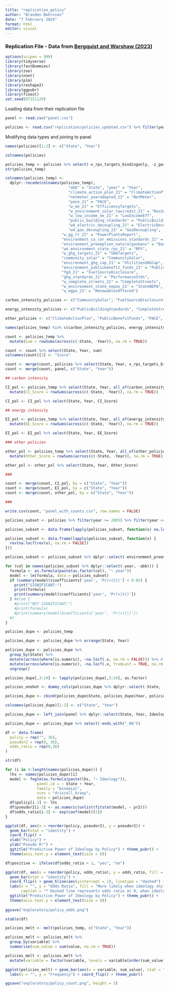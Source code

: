 ```yaml
---
title: "replication_policy"
author: "Branden Bohrnsen"
date: "7 February 2024"
format: html
editor: visual
---
```


### Replication File - Data from [Bergquist and Warshaw (2023)](https://www.nature.com/articles/s41467-023-40560-y)

```r
options(scipen = 999)
library(tidyverse)
library(fastDummies)
library(zoo)
library(nnet)
library(plm)
library(reshape2)
library(ggpubr)
library(fixest)
set.seed(07151129)
```

Loading data from their replication file

```r
panel <- read.csv("panel.csv")

policies <- read.csv("replication/policies_updated.csv") %>% filter(year >= 1998) %>% filter(abb != "DC") %>% select(-X)
```

Modifying data types and joining to panel

```r
names(policies)[1:2] <- c("State", "Year")
```

```r
colnames(policies)

policies_temp <- policies %>% select(-x_rps_targets_bindingonly, -z_gasoline_tax, -x_eers)
str(policies_temp)

colnames(policies_temp) <- 
  dplyr::recode(colnames(policies_temp),
                            "abb" = "State", "year" = "Year",
                            "climate_action_plan_21" = "ClimateActionPlan",
                            "netmeter_yearadopted_21" = "NetMeter",
                            "pace_21" = "PACE",
                            "w_ee_21" = "EfficiencyTargets",
                            "w_environment_solar_taxcredit_21" = "ResSolarTaxCredit",
                            "w_low_income_ee_21" = "LowIncomeEff",
                            "public_building_standards" = "PublicBuildingStandards",
                            "w4_electric_decoupling_21" = "ElectricDecoupling",
                            "w4_gas_decoupling_21" = "GasDecoupling",
                         "w_gg_rr_21" = "PowerPlantsReport",
                         "environment_ca_car_emissions_standards_21" = "CACarStandards",
                         "environment_preemption_naturalgasbans" = "BanGasHookupBans",
                         "w4_environment_state_rps_21" = "RPS",
                         "w_ghg_targets_21" = "GHGTargets",
                         "community_solar" = "CommunitySolar",
                         "environment_ghg_cap_21" = "UtilitiesGHGCap",
                         "environment_publicbenefit_funds_21" = "PublicBenefitFunds",
                         "fgd_21" = "FuelSourceDisclosure",
                         "ghg_standards_21" = "PerformanceStds",
                         "w_complete_streets_21" = "CompleteStreets",
                         "w_environment_state_nepas_21" = "StateNEPA",
                         "w_mgpo_21" = "RenewablesOffered")

carbon_intensity_policies <- c("CommunitySolar", "FuelSourceDisclosure", "NetMeter","RenewablesOffered", "RPS", "PowerPlantsReport", "ResSolarTaxCredit", "UtilitiesGHGCap", "GHGTargets", "BanGasHookupBans", "PerformanceStds")

energy_intensity_policies <- c("PublicBuildingStandards", "CompleteStreets", "EfficiencyTargets", "LowIncomeEff", "ElectricDecoupling", "GasDecoupling")

other_policies <- c("ClimateActionPlan", "PublicBenefitFunds", "PACE", "StateNEPA", "CACarStandards", "GHGTargets")

names(policies_temp) %in% c(carbon_intensity_policies, energy_intensity_policies, other_policies)

count <- policies_temp %>%
  mutate(sum = rowSums(across(c(-State, -Year)), na.rm = TRUE))

count <- count %>% select(State, Year, sum)
colnames(count)[3] <- "Score"

count <- merge(count, policies %>% select(State, Year, x_rps_targets_bindingonly, z_gasoline_tax, x_eers), by = c("State", "Year"))
count <- merge(count, panel, c("State", "Year"))

## carbon intensity

CI_pol <- policies_temp %>% select(State, Year, all_of(carbon_intensity_policies)) %>%
  mutate(CI_Score = rowSums(across(c(-State, -Year)), na.rm = TRUE))

CI_pol <- CI_pol %>% select(State, Year, CI_Score)

## energy intensity

EI_pol <- policies_temp %>% select(State, Year, all_of(energy_intensity_policies)) %>%
  mutate(EE_Score = rowSums(across(c(-State, -Year)), na.rm = TRUE))

EI_pol <- EI_pol %>% select(State, Year, EE_Score)

### other policies

other_pol <- policies_temp %>% select(State, Year, all_of(other_policies)) %>%
  mutate(Other_Score = rowSums(across(c(-State, -Year)), na.rm = TRUE))

other_pol <- other_pol %>% select(State, Year, Other_Score)

###

count <- merge(count, CI_pol, by = c("State", "Year"))
count <- merge(count, EI_pol, by = c("State", "Year"))
count <- merge(count, other_pol, by = c("State", "Year"))

###

write.csv(count, "panel_with_counts.csv", row.names = FALSE)
```

```r
policies_subset <- policies %>% filter(year >= 2005) %>% filter(year <= 2010)

policies_subset <- data.frame(lapply(policies_subset, function(x) na.locf(x, na.rm = FALSE)))

policies_subset <- data.frame(lapply(policies_subset, function(x) {
  rev(na.locf(rev(x), na.rm = FALSE))
}))

policies_subset <- policies_subset %>% dplyr::select(-environment_preemption_naturalgasbans, -w_low_income_ee_21)

for (col in names(policies_subset %>% dplyr::select(-year, -abb))) {
  formula <- as.formula(paste(as.factor(col), "~ year"))
  model <- lm(formula, data = policies_subset)
  if (summary(model)$coefficients['year', 'Pr(>|t|)'] < 0.01) {
    print("SIGNIFICANT:")
    print(formula)
    print(summary(model)$coefficients['year', 'Pr(>|t|)'])
  } #else {
    #print("NOT SIGNIFICANT:")
    #print(formula)
    #print(summary(model)$coefficients['year', 'Pr(>|t|)'])
  #}
}
```

```r
policies_dupe <- policies_temp

policies_dupe <- policies_dupe %>% arrange(State, Year)

policies_dupe <- policies_dupe %>%
  group_by(State) %>%
  mutate(across(where(is.numeric), ~na.locf(.x, na.rm = FALSE))) %>% # LOCF
  mutate(across(where(is.numeric), ~na.locf(.x, fromLast = TRUE, na.rm = FALSE))) %>% # NOCB
  ungroup()

policies_dupe[,3:24] <- lapply(policies_dupe[,3:24], as.factor)

policies_onehot <- dummy_cols(policies_dupe %>% dplyr::select(-State, -Year), remove_selected_columns = TRUE, remove_first_dummy = TRUE)

policies_dupe <- cbind(policies_dupe$State, policies_dupe$Year, policies_onehot)

colnames(policies_dupe)[1:2] <- c("State", "Year")

policies_dupe <- left_join(panel %>% dplyr::select(State, Year, Ideology), policies_dupe, by = c("State", "Year"))

policies_dupe <- policies_dupe %>% select(-ends_with("_NA"))

df <- data.frame(
  policy = rep("", 36),
  pseudor2 = rep(0, 36),
  odds_ratio = rep(0,36)
)

str(df)

for (i in 4:length(names(policies_dupe))) {
  lhs <- names(policies_dupe)[i]
  model <- feglm(as.formula(paste(lhs, "~ Ideology")),
              panel.id = ~ State + Year,
              family = "binomial",
              vcov = "driscoll_kraay",
              data = policies_dupe)
  df$policy[i-3] <- lhs
  df$pseudor2[i-3] <- as.numeric(unlist(fitstat(model, ~ pr2)))
  df$odds_ratio[i-3] <- exp(coef(model)[2])
}

ggplot(df, aes(x = reorder(policy, pseudor2), y = pseudor2)) +
  geom_bar(stat = "identity") +
  coord_flip() +
  xlab("Policy") + 
  ylab("Pseudo R²") +
  ggtitle("Predictive Power of Ideology by Policy") + theme_pubr() +
  theme(axis.text.y = element_text(size = 8))

df$positive <- ifelse(df$odds_ratio > 1, "yes", "no")

ggplot(df, aes(x = reorder(policy, odds_ratio), y = odds_ratio, fill = positive)) +
  geom_bar(stat = "identity") +
  coord_flip() + geom_hline(aes(yintercept = 1), linetype = "dashed") +
  labs(x = "", y = "Odds Ratio", fill = "More likely when ideology shifts right?",
       caption = "* Dashed line represents odds ratio at 0, when ideology has no effect")
  ggtitle("Predictive Power of Ideology by Policy") + theme_pubr() +
  theme(axis.text.y = element_text(size = 8))
  
ggsave("exploratory/policy_odds.png")

xtable(df)
```

```r
policies_melt <- melt(policies_temp, c("State", "Year"))

policies_melt <- policies_melt %>%
  group_by(variable) %>%
  summarise(sum_value = sum(value, na.rm = TRUE))

policies_melt <- policies_melt %>%
  mutate(variable = factor(variable, levels = variable[order(sum_value)]))

ggplot(policies_melt) + geom_bar(aes(x = variable, sum_value), stat = "identity") +
  labs(x = "", y = "Frequency") + coord_flip() + theme_pubr()

ggsave("exploratory/policy_count.png", height = 5)
```

```r

```
